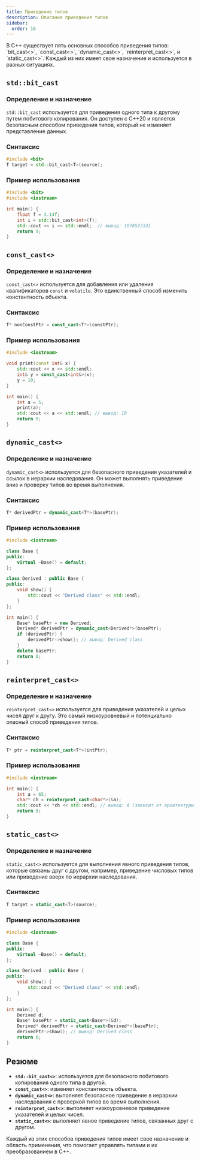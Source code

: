 ```yaml
---
title: Приведение типов
description: Описание приведения типов
sidebar:
  order: 16
---
```



<Aside>
В C++ существует пять основных способов приведения типов: `bit_cast<>`, `const_cast<>`, `dynamic_cast<>`, `reinterpret_cast<>`, и `static_cast<>`. Каждый из них имеет свое назначение и используется в разных ситуациях.
</Aside>

## `std::bit_cast`

### Определение и назначение
`std::bit_cast` используется для приведения одного типа к другому путем побитового копирования. Он доступен с C++20 и является безопасным способом приведения типов, который не изменяет представление данных.

### Синтаксис
```cpp
#include <bit>
T target = std::bit_cast<T>(source);
```

### Пример использования
```cpp
#include <bit>
#include <iostream>

int main() {
    float f = 3.14f;
    int i = std::bit_cast<int>(f);
    std::cout << i << std::endl;  // вывод: 1078523331
    return 0;
}
```

## `const_cast<>`

### Определение и назначение
`const_cast<>` используется для добавления или удаления квалификаторов `const` и `volatile`. Это единственный способ изменить константность объекта.

### Синтаксис
```cpp
T* nonConstPtr = const_cast<T*>(constPtr);
```

### Пример использования
```cpp
#include <iostream>

void print(const int& x) {
    std::cout << x << std::endl;
    int& y = const_cast<int&>(x);
    y = 10;
}

int main() {
    int a = 5;
    print(a);
    std::cout << a << std::endl; // вывод: 10
    return 0;
}
```

## `dynamic_cast<>`

### Определение и назначение
`dynamic_cast<>` используется для безопасного приведения указателей и ссылок в иерархии наследования. Он может выполнять приведение вниз и проверку типов во время выполнения.

### Синтаксис
```cpp
T* derivedPtr = dynamic_cast<T*>(basePtr);
```

### Пример использования
```cpp
#include <iostream>

class Base {
public:
    virtual ~Base() = default;
};

class Derived : public Base {
public:
    void show() {
        std::cout << "Derived class" << std::endl;
    }
};

int main() {
    Base* basePtr = new Derived;
    Derived* derivedPtr = dynamic_cast<Derived*>(basePtr);
    if (derivedPtr) {
        derivedPtr->show(); // вывод: Derived class
    }
    delete basePtr;
    return 0;
}
```

## `reinterpret_cast<>`

### Определение и назначение
`reinterpret_cast<>` используется для приведения указателей и целых чисел друг к другу. Это самый низкоуровневый и потенциально опасный способ приведения типов.

### Синтаксис
```cpp
T* ptr = reinterpret_cast<T*>(intPtr);
```

### Пример использования
```cpp
#include <iostream>

int main() {
    int a = 65;
    char* ch = reinterpret_cast<char*>(&a);
    std::cout << *ch << std::endl; // вывод: A (зависит от архитектуры)
    return 0;
}
```

## `static_cast<>`

### Определение и назначение
`static_cast<>` используется для выполнения явного приведения типов, которые связаны друг с другом, например, приведение числовых типов или приведение вверх по иерархии наследования.

### Синтаксис
```cpp
T target = static_cast<T>(source);
```

### Пример использования
```cpp
#include <iostream>

class Base {
public:
    virtual ~Base() = default;
};

class Derived : public Base {
public:
    void show() {
        std::cout << "Derived class" << std::endl;
    }
};

int main() {
    Derived d;
    Base* basePtr = static_cast<Base*>(&d);
    Derived* derivedPtr = static_cast<Derived*>(basePtr);
    derivedPtr->show(); // вывод: Derived class
    return 0;
}
```

## Резюме

- **`std::bit_cast<>`**: используется для безопасного побитового копирования одного типа в другой.
- **`const_cast<>`**: изменяет константность объекта.
- **`dynamic_cast<>`**: выполняет безопасное приведение в иерархии наследования с проверкой типов во время выполнения.
- **`reinterpret_cast<>`**: выполняет низкоуровневое приведение указателей и целых чисел.
- **`static_cast<>`**: выполняет явное приведение типов, связанных друг с другом.

Каждый из этих способов приведения типов имеет свое назначение и область применения, что помогает управлять типами и их преобразованием в C++.
